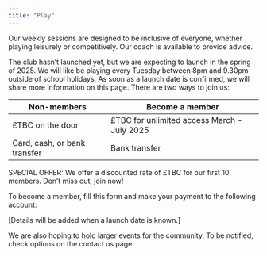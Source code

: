 ```yaml
---
title: "Play"
---
```


Our weekly sessions are designed to be inclusive of everyone, whether playing leisurely or competitively. Our coach is available to provide advice.

The club hasn't launched yet, but we are expecting to launch in the spring of 2025. We will like be playing every Tuesday between 8pm and 9.30pm outside of school holidays. As soon as a launch date is confirmed, we will share more information on this page.
There are two ways to join us:

| Non-members  | Become a member |
| -------- | ------- |
| £TBC on the door  | £TBC for unlimited access March - July 2025 |
| Card, cash, or bank transfer | Bank transfer |


SPECIAL OFFER: We offer a discounted rate of £TBC for our first 10 members. Don’t miss out, join now! 

To become a member, fill this form and make your payment to the following account:

[Details will be added when a launch date is known.]

We are also hoping to hold larger events for the community. To be notified, check options on the contact us page.

